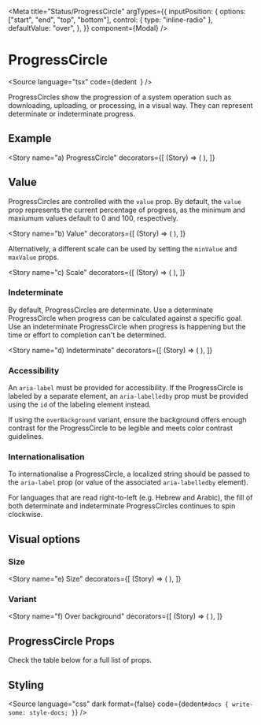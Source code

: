 
<Meta
  title="Status/ProgressCircle"
  argTypes={{
    inputPosition: {
      options: ["start", "end", "top", "bottom"],
      control: { type: "inline-radio" },
      defaultValue: "over",
    },
  }}
  component={Modal}
/>

# ProgressCircle

<Source
  language="tsx"
  code={dedent`
  `}
/>

ProgressCircles show the progression of a system operation such as downloading, uploading, or processing, in a visual way. They can represent determinate or indeterminate progress.

## Example

<Story
  name="a) ProgressCircle"
  decorators={[
    (Story) => (
      <StoryCenteredInline>
        <Story />
      </StoryCenteredInline>
    ),
  ]}
>
  <ProgressCircle aria-label="Loading…" value={90} />
</Story>

<Source language="tsx" id="status-progresscircle--a-progress-circle" />

## Value

ProgressCircles are controlled with the `value` prop. By default, the `value` prop represents the current percentage of progress, as the minimum and maxiumum values default to 0 and 100, respectively.

<Story
  name="b) Value"
  decorators={[
    (Story) => (
      <StoryCenteredInline>
        <Story />
      </StoryCenteredInline>
    ),
  ]}
>
  <ProgressCircle aria-label="Loading…" value={25} />
</Story>

<Source language="tsx" id="status-progresscircle--b-value" />

Alternatively, a different scale can be used by setting the `minValue` and `maxValue` props.

<Story
  name="c) Scale"
  decorators={[
    (Story) => (
      <StoryCenteredInline>
        <Story />
      </StoryCenteredInline>
    ),
  ]}
>
  <ProgressCircle
    aria-label="Loading…"
    minValue={50}
    maxValue={150}
    value={100}
  />
</Story>

<Source language="tsx" id="status-progresscircle--c-scale" />

### Indeterminate

By default, ProgressCircles are determinate. Use a determinate ProgressCircle when progress can be calculated against a specific goal. Use an indeterminate ProgressCircle when progress is happening but the time or effort to completion can't be determined.

<Story
  name="d) Indeterminate"
  decorators={[
    (Story) => (
      <StoryCenteredInline>
        <Story />
      </StoryCenteredInline>
    ),
  ]}
>
  <ProgressCircle aria-label="Loading…" isIndeterminate />
</Story>

<Source language="tsx" id="status-progresscircle--d-indeterminate" />

### Accessibility

An `aria-label` must be provided for accessibility. If the ProgressCircle is labeled by a separate element, an `aria-labelledby` prop must be provided using the `id` of the labeling element instead.

If using the `overBackground` variant, ensure the background offers enough contrast for the ProgressCircle to be legible and meets color contrast guidelines.

### Internationalisation

To internationalise a ProgressCircle, a localized string should be passed to the `aria-label` prop (or value of the associated `aria-labelledby` element).

For languages that are read right-to-left (e.g. Hebrew and Arabic), the fill of both determinate and indeterminate ProgressCircles continues to spin clockwise.

## Visual options

### Size

<Story
  name="e) Size"
  decorators={[
    (Story) => (
      <StoryCenteredInline>
        <Story />
      </StoryCenteredInline>
    ),
  ]}
>
  <ProgressCircle aria-label="Loading…" size="small" value={15} />
  <ProgressCircle aria-label="Loading…" value={30} />
  <ProgressCircle aria-label="Loading…" size="large" value={60} />
</Story>

<Source language="tsx" id="status-progresscircle--e-size" />

### Variant

<Story
  name="f) Over background"
  decorators={[
    (Story) => (
      <StoryCenteredInline>
        <Story />
      </StoryCenteredInline>
    ),
  ]}
>
  <ProgressCircle aria-label="Loading…" isIndeterminate />
</Story>

<Source language="tsx" id="status-progresscircle--f-over-background" />

## ProgressCircle Props

Check the table below for a full list of props.

<ArgsTable of={ProgressCircle} />

## Styling

<Source
  language="css"
  dark
  format={false}
  code={dedent`
    #docs {
      write-some: style-docs;
    }
  `}
/>
